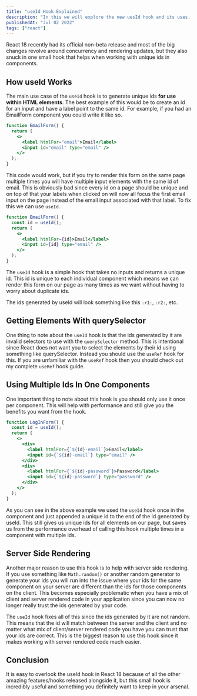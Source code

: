 ```yaml
---
title: "useId Hook Explained"
description: "In this we will explore the new uesId hook and its uses. One more imporatant question that is Can we use it as key in list items?"
publishedAt: "Jul 02 2022"
tags: ["react"]
---
```


React 18 recently had its official non-beta release and most of the big changes revolve around concurrency and rendering updates, but they also snuck in one small hook that helps when working with unique ids in components.

## How useId Works

The main use case of the `useId` hook is to generate unique ids **for use within HTML elements**. The best example of this would be to create an id for an input and have a label point to the same id. For example, if you had an EmailForm component you could write it like so.

```jsx
function EmailForm() {
  return (
    <>
      <label htmlFor="email">Email</label>
      <input id="email" type="email" />
    </>
  );
}
```

This code would work, but if you try to render this form on the same page multiple times you will have multiple input elements with the same id of email. This is obviously bad since every id on a page should be unique and on top of that your labels when clicked on will now all focus the first email input on the page instead of the email input associated with that label. To fix this we can use `useId`.

```jsx
function EmailForm() {
  const id = useId();
  return (
    <>
      <label htmlFor={id}>Email</label>
      <input id={id} type="email" />
    </>
  );
}
```

The `useId` hook is a simple hook that takes no inputs and returns a unique id. This id is unique to each individual component which means we can render this form on our page as many times as we want without having to worry about duplicate ids.

The ids generated by useId will look something like this `:r1:`, `:r2:`, etc.

## Getting Elements With querySelector

One thing to note about the `useId` hook is that the ids generated by it are invalid selectors to use with the `querySelector` method. This is intentional since React does not want you to select the elements by their id using something like querySelector. Instead you should use the `useRef` hook for this. If you are unfamiliar with the `useRef` hook then you should check out my complete `useRef` hook guide.

## Using Multiple Ids In One Components

One important thing to note about this hook is you should only use it once per component. This will help with performance and still give you the benefits you want from the hook.

```jsx
function LogInForm() {
  const id = useId();
  return (
    <>
      <div>
        <label htmlFor={`${id}-email`}>Email</label>
        <input id={`${id}-email`} type="email" />
      </div>
      <div>
        <label htmlFor={`${id}-password`}>Password</label>
        <input id={`${id}-password`} type="password" />
      </div>
    </>
  );
}
```

As you can see in the above example we used the `useId` hook once in the component and just appended a unique id to the end of the id generated by useId. This still gives us unique ids for all elements on our page, but saves us from the performance overhead of calling this hook multiple times in a component with multiple ids.

## Server Side Rendering

Another major reason to use this hook is to help with server side rendering. If you use something like `Math.random()` or another random generator to generate your ids you will run into the issue where your ids for the same component on your server are different than the ids for those components on the client. This becomes especially problematic when you have a mix of client and server rendered code in your application since you can now no longer really trust the ids generated by your code.

The `useId` hook fixes all of this since the ids generated by it are not random. This means that the id will match between the server and the client and no matter what mix of client/server rendered code you have you can trust that your ids are correct. This is the biggest reason to use this hook since it makes working with server rendered code much easier.

## Conclusion

It is easy to overlook the useId hook in React 18 because of all the other amazing features/hooks released alongside it, but this small hook is incredibly useful and something you definitely want to keep in your arsenal.
